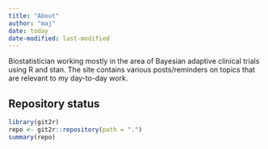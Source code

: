 ```yaml
---
title: "About"
author: "maj"
date: today
date-modified: last-modified
---
```


Biostatistician working mostly in the area of Bayesian adaptive clinical trials using R and stan.
The site contains various posts/reminders on topics that are relevant to my day-to-day work.

## Repository status

```r
library(git2r)
repo <- git2r::repository(path = ".")
summary(repo)
```
